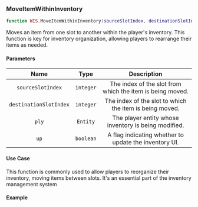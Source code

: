 ### MoveItemWithinInventory

```lua
function WIS.MoveItemWithinInventory(sourceSlotIndex, destinationSlotIndex, ply, up)
```

Moves an item from one slot to another within the player's inventory. This function is key for inventory organization, allowing players to rearrange their items as needed.

#### Parameters
| Name           | Type          | Description                                                |
| :------------:  | :---------:   | :----------:                                                |
| `sourceSlotIndex`          | `integer`      | The index of the slot from which the item is being moved. |
| `destinationSlotIndex`          | `integer`      | The index of the slot to which the item is being moved. |
| `ply`          | `Entity`      | The player entity whose inventory is being modified. |
| `up`          | `boolean`      | A flag indicating whether to update the inventory UI. |

#### Use Case
This function is commonly used to allow players to reorganize their inventory, moving items between slots. It's an essential part of the inventory management system

#### Example
```lua